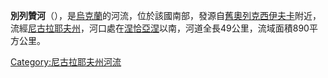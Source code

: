 '''別列贊河'''（{{lang-uk|Березань}}），是[[烏克蘭|烏克蘭]]的河流，位於該國南部，發源自[[舊奧列克西伊夫卡|舊奧列克西伊夫卡]]附近，流經[[尼古拉耶夫州|尼古拉耶夫州]]，河口處在[[涅恰亞涅|涅恰亞涅]]以南，河道全長49公里，流域面積890平方公里。

{{DEFAULTSORT:Березань}}
[[Category:尼古拉耶夫州河流|Category:尼古拉耶夫州河流]]


{{Ukraine-river-stub}}